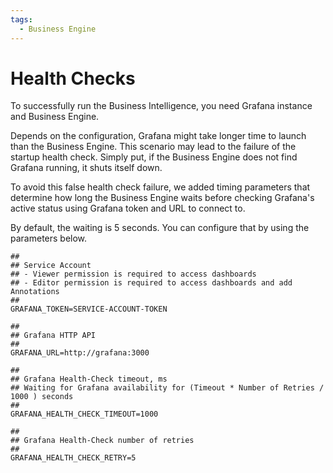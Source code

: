 ```yaml
---
tags:
  - Business Engine
---
```


# Health Checks

To successfully run the Business Intelligence, you need Grafana instance and Business Engine.

Depends on the configuration, Grafana might take longer time to launch than the Business Engine. This scenario may lead to the failure of the startup health check. Simply put, if the Business Engine does not find Grafana running, it shuts itself down.

To avoid this false health check failure, we added timing parameters that determine how long the Business Engine waits before checking Grafana's active status using Grafana token and URL to connect to.

By default, the waiting is 5 seconds. You can configure that by using the parameters below.

```shell
##
## Service Account
## - Viewer permission is required to access dashboards
## - Editor permission is required to access dashboards and add Annotations
##
GRAFANA_TOKEN=SERVICE-ACCOUNT-TOKEN

##
## Grafana HTTP API
##
GRAFANA_URL=http://grafana:3000

##
## Grafana Health-Check timeout, ms
## Waiting for Grafana availability for (Timeout * Number of Retries / 1000 ) seconds
##
GRAFANA_HEALTH_CHECK_TIMEOUT=1000

##
## Grafana Health-Check number of retries
##
GRAFANA_HEALTH_CHECK_RETRY=5
```
